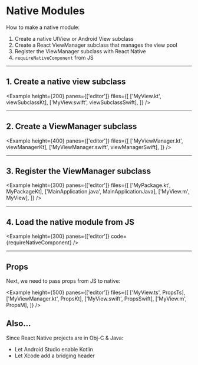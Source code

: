 
# Native Modules

How to make a native module:

1. Create a native UIView or Android View subclass
2. Create a React ViewManager subclass that manages the view pool
3. Register the ViewManager subclass with React Native
4. `requireNativeComponent` from JS

---

## 1. Create a native view subclass

<Example
  height={200}
  panes={['editor']}
  files={[
    ['MyView.kt', viewSubclassKt],
    ['MyView.swift', viewSubclassSwift],
  ]}
/>

---

## 2. Create a ViewManager subclass

<Example
  height={400}
  panes={['editor']}
  files={[
    ['MyViewManager.kt', viewManagerKt],
    ['MyViewManager.swift', viewManagerSwift],
  ]}
/>

---

## 3. Register the ViewManager subclass

<Example
  height={300}
  panes={['editor']}
  files={[
    ['MyPackage.kt', MyPackageKt],
    ['MainApplication.java', MainApplicationJava],
    ['MyView.m', MyView],
  ]}
/>

---

## 4. Load the native module from JS

<Example height={300} panes={['editor']} code={requireNativeComponent} />

---

## Props

Next, we need to pass props from JS to native:

<Example
  height={500}
  panes={['editor']}
  files={[
    ['MyView.ts', PropsTs],
    ['MyViewManager.kt', PropsKt],
    ['MyView.swift', PropsSwift],
    ['MyView.m', PropsM],
  ]}
/>

## Also...

Since React Native projects are in Obj-C & Java:

- Let Android Studio enable Kotlin
- Let Xcode add a bridging header
